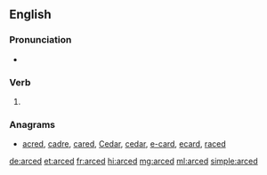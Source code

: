 ==English==

===Pronunciation===
* {{IPA|/ɑːkt/|lang=en}}

===Verb===
{{head|en|verb form}}

# {{en-past of|arc}}

===Anagrams===
* [[acred#English|acred]], [[cadre#English|cadre]], [[cared#English|cared]], [[Cedar#English|Cedar]], [[cedar#English|cedar]], [[e-card#English|e-card]], [[ecard#English|ecard]], [[raced#English|raced]]

[[de:arced]]
[[et:arced]]
[[fr:arced]]
[[hi:arced]]
[[mg:arced]]
[[ml:arced]]
[[simple:arced]]